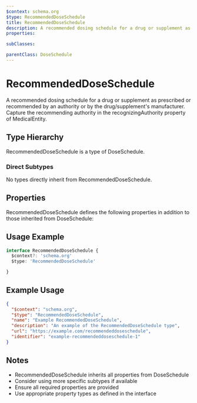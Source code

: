 ```yaml
---
$context: schema.org
$type: RecommendedDoseSchedule
title: RecommendedDoseSchedule
description: A recommended dosing schedule for a drug or supplement as prescribed or recommended by an authority or by the drug/supplement's manufacturer. Capture the recommending authority in the recognizingAuthority property of MedicalEntity.
properties:

subClasses:

parentClass: DoseSchedule
---
```


# RecommendedDoseSchedule

A recommended dosing schedule for a drug or supplement as prescribed or recommended by an authority or by the drug/supplement's manufacturer. Capture the recommending authority in the recognizingAuthority property of MedicalEntity.

## Type Hierarchy

RecommendedDoseSchedule is a type of DoseSchedule.

### Direct Subtypes

No types directly inherit from RecommendedDoseSchedule.

## Properties

RecommendedDoseSchedule defines the following properties in addition to those inherited from DoseSchedule:



## Usage Example

```typescript
interface RecommendedDoseSchedule {
  $context?: 'schema.org'
  $type: 'RecommendedDoseSchedule'

}
```

## Example Usage

```json
{
  "$context": "schema.org",
  "$type": "RecommendedDoseSchedule",
  "name": "Example RecommendedDoseSchedule",
  "description": "An example of the RecommendedDoseSchedule type",
  "url": "https://example.com/recommendeddoseschedule",
  "identifier": "example-recommendeddoseschedule-1"
}
```

## Notes

- RecommendedDoseSchedule inherits all properties from DoseSchedule
- Consider using more specific subtypes if available
- Ensure all required properties are provided
- Use appropriate property types as defined in the interface
